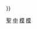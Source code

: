 {{Navbox
| name = 中國駐聖露西亞大使
| title = [[中国驻圣卢西亚大使列表|中國駐聖露西亞大使]]
| state = {{{state|autocollapse}}}
| listclass = hlist
| above =
| group1 = [[中華民國]]駐[[圣卢西亚]][[特命全權大使|大使]]<br/>（1984年－1997年）
| list1 = [[王孟顯]]{{to}}[[劉伯倫]]{{to}}[[林尊賢]]{{to}}[[徐啟明]]
| group2 = [[中华人民共和国]]駐聖露西亞大使<br/>（1997年－2007年）
| list2 = [[顧品鍔]]{{to}}[[梁健明]]{{to}}[[古華明]]
| group3 = 中華民國駐聖露西亞大使<br/>（2007年－）
| list3 = [[周台竹]]{{to}}[[章計平]]{{to}}[[牟華瑋]]{{to}}[[沈正宗 (外交官)|沈正宗]]{{to}}[[陳家彥]]
| below = 參見：{{tl|中国驻外大使}}{{.w}}{{tl|各國駐聖露西亞大使}}
}}<noinclude>
{{collapsible option}}
[[Category:中國駐外大使模板|聖]]
[[Category:各國駐聖露西亞大使模板|中]]
[[Category:中華民國駐聖露西亞大使|模]]
[[Category:中华人民共和国驻圣卢西亚大使‎|模]]
</noinclude>